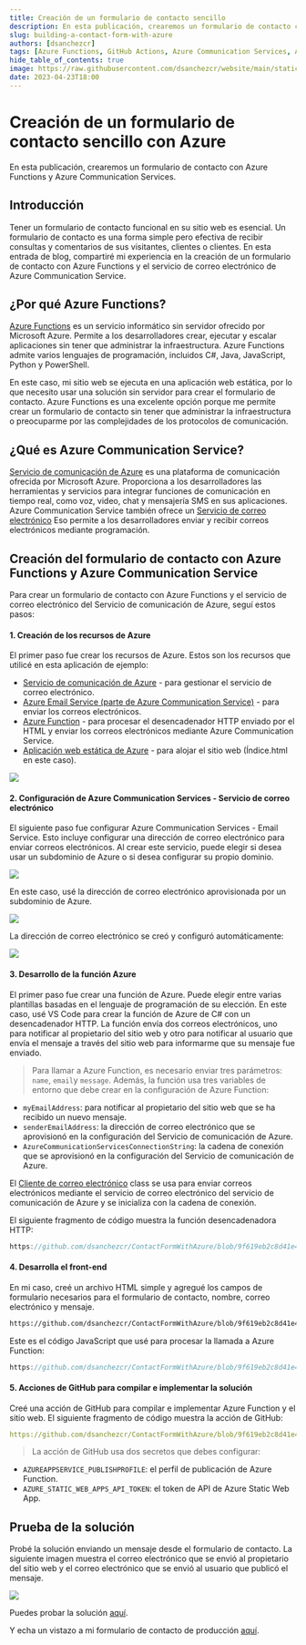 ```yaml
---
title: Creación de un formulario de contacto sencillo
description: En esta publicación, crearemos un formulario de contacto con Azure Functions y Azure Communication Services
slug: building-a-contact-form-with-azure
authors: [dsanchezcr]
tags: [Azure Functions, GitHub Actions, Azure Communication Services, Azure Static Web Apps]
hide_table_of_contents: true
image: https://raw.githubusercontent.com/dsanchezcr/website/main/static/img/BuiltContactForm/ContactForm.jpg
date: 2023-04-23T18:00
---
```

# Creación de un formulario de contacto sencillo con Azure

En esta publicación, crearemos un formulario de contacto con Azure Functions y Azure Communication Services.

## Introducción

Tener un formulario de contacto funcional en su sitio web es esencial. Un formulario de contacto es una forma simple pero efectiva de recibir consultas y comentarios de sus visitantes, clientes o clientes. En esta entrada de blog, compartiré mi experiencia en la creación de un formulario de contacto con Azure Functions y el servicio de correo electrónico de Azure Communication Service.
<!--truncate-->
## ¿Por qué Azure Functions?

[Azure Functions](https://learn.microsoft.com/azure/azure-functions/functions-overview) es un servicio informático sin servidor ofrecido por Microsoft Azure. Permite a los desarrolladores crear, ejecutar y escalar aplicaciones sin tener que administrar la infraestructura. Azure Functions admite varios lenguajes de programación, incluidos C#, Java, JavaScript, Python y PowerShell.

En este caso, mi sitio web se ejecuta en una aplicación web estática, por lo que necesito usar una solución sin servidor para crear el formulario de contacto. Azure Functions es una excelente opción porque me permite crear un formulario de contacto sin tener que administrar la infraestructura o preocuparme por las complejidades de los protocolos de comunicación.

## ¿Qué es Azure Communication Service?

[Servicio de comunicación de Azure](https://learn.microsoft.com/azure/communication-services/overview) es una plataforma de comunicación ofrecida por Microsoft Azure. Proporciona a los desarrolladores las herramientas y servicios para integrar funciones de comunicación en tiempo real, como voz, video, chat y mensajería SMS en sus aplicaciones. Azure Communication Service también ofrece un [Servicio de correo electrónico](https://learn.microsoft.com/azure/communication-services/concepts/email/email-overview) Eso permite a los desarrolladores enviar y recibir correos electrónicos mediante programación.

## Creación del formulario de contacto con Azure Functions y Azure Communication Service

Para crear un formulario de contacto con Azure Functions y el servicio de correo electrónico del Servicio de comunicación de Azure, seguí estos pasos:

#### 1. Creación de los recursos de Azure

El primer paso fue crear los recursos de Azure. Estos son los recursos que utilicé en esta aplicación de ejemplo:

*   [Servicio de comunicación de Azure](https://learn.microsoft.com/azure/communication-services/quickstarts/create-communication-resource) - para gestionar el servicio de correo electrónico.
*   [Azure Email Service (parte de Azure Communication Service)](https://learn.microsoft.com/azure/communication-services/quickstarts/email/create-email-communication-resource) - para enviar los correos electrónicos.
*   [Azure Function](https://learn.microsoft.com/azure/azure-functions/functions-create-first-function-vs-code?pivots=programming-language-csharp) - para procesar el desencadenador HTTP enviado por el HTML y enviar los correos electrónicos mediante Azure Communication Service.
*   [Aplicación web estática de Azure](https://learn.microsoft.com/azure/static-web-apps/getting-started) - para alojar el sitio web (Índice.html en este caso).

![](pathname:///img/BuiltContactForm/AzureResourceVisualizer.jpg)

#### 2. Configuración de Azure Communication Services - Servicio de correo electrónico

El siguiente paso fue configurar Azure Communication Services - Email Service. Esto incluye configurar una dirección de correo electrónico para enviar correos electrónicos. Al crear este servicio, puede elegir si desea usar un subdominio de Azure o si desea configurar su propio dominio.

![](pathname:///img/BuiltContactForm/AzureEmailCommunicationService.jpg)

En este caso, usé la dirección de correo electrónico aprovisionada por un subdominio de Azure.

![](pathname:///img/BuiltContactForm/DomainProvision.jpg)

La dirección de correo electrónico se creó y configuró automáticamente:

![](pathname:///img/BuiltContactForm/EmailCommunicationService.jpg)

#### 3. Desarrollo de la función Azure

El primer paso fue crear una función de Azure. Puede elegir entre varias plantillas basadas en el lenguaje de programación de su elección. En este caso, usé VS Code para crear la función de Azure de C# con un desencadenador HTTP. La función envía dos correos electrónicos, uno para notificar al propietario del sitio web y otro para notificar al usuario que envía el mensaje a través del sitio web para informarme que su mensaje fue enviado.

> Para llamar a Azure Function, es necesario enviar tres parámetros: `name`, `email`y `message`.
> Además, la función usa tres variables de entorno que debe crear en la configuración de Azure Function:

*   `myEmailAddress`: para notificar al propietario del sitio web que se ha recibido un nuevo mensaje.
*   `senderEmailAddress`: la dirección de correo electrónico que se aprovisionó en la configuración del Servicio de comunicación de Azure.
*   `AzureCommunicationServicesConnectionString`: la cadena de conexión que se aprovisionó en la configuración del Servicio de comunicación de Azure.

El [Cliente de correo electrónico](https://learn.microsoft.com/dotnet/api/azure.communication.email.emailclient?view=azure-dotnet) class se usa para enviar correos electrónicos mediante el servicio de correo electrónico del servicio de comunicación de Azure y se inicializa con la cadena de conexión.

El siguiente fragmento de código muestra la función desencadenadora HTTP:

```c reference title="Azure Function HTTP Trigger - SendEmails.cs"
https://github.com/dsanchezcr/ContactFormWithAzure/blob/9f619eb2c8d41e45574557dbf3c2f95486391d30/api/SendEmails.cs#L17-L57
```

#### 4. Desarrolla el front-end

En mi caso, creé un archivo HTML simple y agregué los campos de formulario necesarios para el formulario de contacto, nombre, correo electrónico y mensaje.

```html reference title="Form to to send the email"
https://github.com/dsanchezcr/ContactFormWithAzure/blob/9f619eb2c8d41e45574557dbf3c2f95486391d30/Index.html#L123-L137
```

Este es el código JavaScript que usé para procesar la llamada a Azure Function:

```javascript reference title="JavaScript code to call the Azure Function"
https://github.com/dsanchezcr/ContactFormWithAzure/blob/9f619eb2c8d41e45574557dbf3c2f95486391d30/Index.html#L8-L32
```

#### 5. Acciones de GitHub para compilar e implementar la solución

Creé una acción de GitHub para compilar e implementar Azure Function y el sitio web. El siguiente fragmento de código muestra la acción de GitHub:

```yaml reference title="GitHub Action to build and deploy the solution"
https://github.com/dsanchezcr/ContactFormWithAzure/blob/9f619eb2c8d41e45574557dbf3c2f95486391d30/.github/workflows/main_contactformwithazure.yml#L1-L45
```

> La acción de GitHub usa dos secretos que debes configurar:

*   `AZUREAPPSERVICE_PUBLISHPROFILE`: el perfil de publicación de Azure Function.
*   `AZURE_STATIC_WEB_APPS_API_TOKEN`: el token de API de Azure Static Web App.

## Prueba de la solución

Probé la solución enviando un mensaje desde el formulario de contacto. La siguiente imagen muestra el correo electrónico que se envió al propietario del sitio web y el correo electrónico que se envió al usuario que publicó el mensaje.

![](pathname:///img/BuiltContactForm/ContactFormResult.jpg)

Puedes probar la solución [aquí](https://purple-sky-05cd51e0f.3.azurestaticapps.net/Index.html).

Y echa un vistazo a mi formulario de contacto de producción [aquí](https://dsanchezcr.com/contact).
